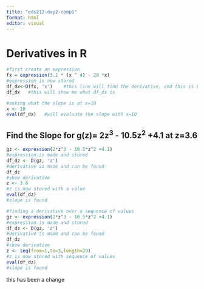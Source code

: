 ```yaml
---
title: "eds212-day2-comp1"
format: html
editor: visual
---
```


# Derivatives in R

```r
#first create an expression
fx = expression(3.1 * (x ^ 4) - 28 *x)
#expression is now stored
df_dx<-D(fx, 'x')    #this line will find the derivative, and this is being stored on df_dx
df_dx   #this will show me what df_dx is
```

```r
#asking what the slope is at x=10
x <- 10
eval(df_dx)   #will evaluate the slope with x=10
```

## Find the Slope for g(z)= 2z^3^ - 10.5z^2^ +4.1 at z=3.6
```r
gz <- expression(2*z^3 - 10.5*z^2 +4.1)
#expression is made and stored
df_dz <- D(gz, 'z')
#derivative is made and can be found
df_dz
#show derivative
z <- 3.6
#z is now stored with a value
eval(df_dz)
#slope is found
```

```r
#finding a derivative over a sequence of values
gz <- expression(2*z^3 - 10.5*z^2 +4.1)
#expression is made and stored
df_dz <- D(gz, 'z')
#derivative is made and can be found
df_dz
#show derivative
z <- seq(from=1,to=3,length=20)
#z is now stored with sequence of values
eval(df_dz)
#slope is found
```

this has been a change







